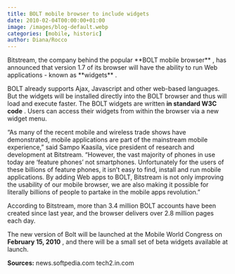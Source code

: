 ```yaml
---
title: BOLT mobile browser to include widgets
date: 2010-02-04T00:00:00+01:00
image: /images/blog-default.webp
categories: [mobile, historic]
author: Diana/Rocco
---
```


<div class="entry-content">
Bitstream, the company behind the popular **BOLT mobile browser** , has announced that version 1.7 of its browser will have the ability to run Web applications - known as **widgets** .



BOLT already supports Ajax, Javascript and other web-based languages. But the widgets will be installed directly into the BOLT browser and thus will load and execute faster. The BOLT widgets are written **in standard W3C code** . Users can access their widgets from within the browser via a new widget menu.



“As many of the recent mobile and wireless trade shows have demonstrated, mobile applications are part of the mainstream mobile experience,” said Sampo Kaasila, vice president of research and development at Bitstream. “However, the vast majority of phones in use today are ‘feature phones’ not smartphones. Unfortunately for the users of these billions of feature phones, it isn’t easy to find, install and run mobile applications. By adding Web apps to BOLT, Bitstream is not only improving the usability of our mobile browser, we are also making it possible for literally billions of people to partake in the mobile apps revolution.”



According to Bitstream, more than 3.4 million BOLT accounts have been created since last year, and the browser delivers over 2.8 million pages each day.



The new version of Bolt will be launched at the Mobile World Congress on **February 15, 2010** , and there will be a small set of beta widgets available at launch.

**Sources:** news.softpedia.comtech2.in.com
</div>


